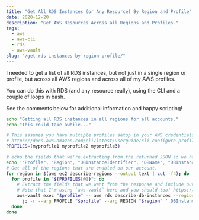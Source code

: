 ```yaml
---
title: "Get All RDS Instances (or Any Resource) By Region and Profile"
date: 2020-12-20
description: "Get AWS Resources Across all Regions and Profiles."
tags:
  - aws
  - aws-cli
  - rds
  - aws-vault
slug: "/get-rds-instances-by-region-profile/"
---
```


I needed to get a list of all RDS instances, but not just in a single region or profile, but across all AWS regions and across all of my AWS profiles.

You can do this with RDS (and any resource really), using the CLI and a couple of loops in bash.

See the comments below for additional information and happy scripting!


```bash
echo "Getting all RDS instances in all regions for all accounts."
echo "This could take awhile..."

# This assumes you have multiple profiles setup in your AWS credentials for the CLI.
# https://docs.aws.amazon.com/cli/latest/userguide/cli-configure-profiles.html
PROFILES=(myprofile1 myprofile2 myprofile3)

# echo the fields that we're extracting from the returned JSON so we have a header in our CSV file.
echo '"Profile", "Region", "DBInstanceIdentifier", "DBName", "DBInstanceClass", "Engine", "AvailabilityZone", "DBInstanceStatus", "Endpoint".Address, "AllocatedStorage"'
# Get all of the regions that are enabled on our account.
for region in $(aws ec2 describe-regions --output text | cut -f4); do
  for profile in "${PROFILES[@]}"; do
    # Extract the fields that we want from the response and include our profile and region as arguments so we can get them in the output as well.
    # Note that I'm using `aws-vault` here and you should too! https://github.com/99designs/aws-vault
    aws-vault exec "$profile" -- aws rds describe-db-instances --region "$region" | \
      jq -r --arg PROFILE "$profile" --arg REGION "$region" '.DBInstances[] | [$PROFILE, $REGION, .DBInstanceIdentifier, .DBName, .DBInstanceClass, .Engine, .AvailabilityZone, .DBInstanceStatus, .Endpoint.Address, .AllocatedStorage] | @csv'
  done
done
```
